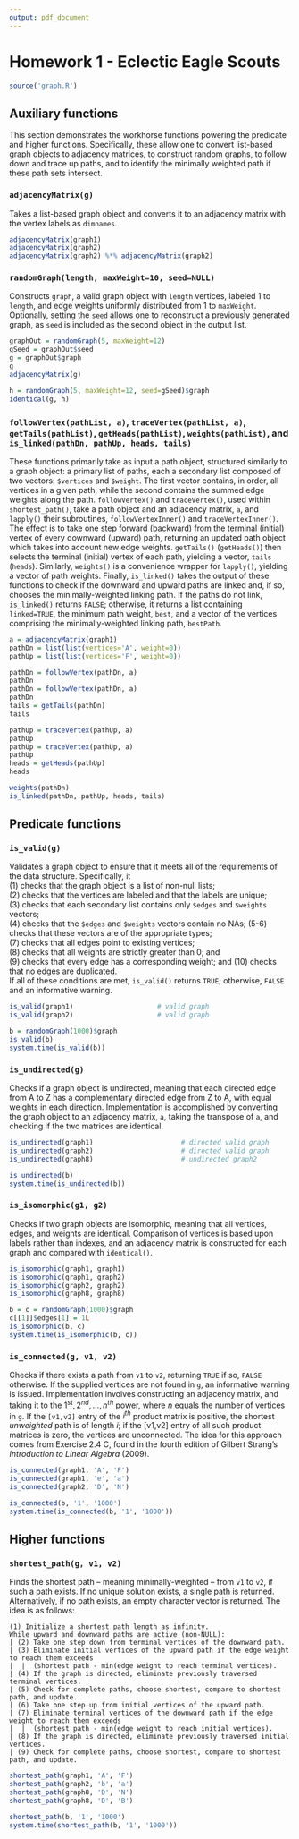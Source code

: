 ```yaml
---
output: pdf_document
---
```

Homework 1 - Eclectic Eagle Scouts
========================================================

```r
source('graph.R')
```

## Auxiliary functions
This section demonstrates the workhorse functions powering the predicate and higher functions. Specifically, these allow one to convert list-based graph objects to adjacency matrices, to construct random graphs, to follow down and trace up paths, and to identify the minimally weighted path if these path sets intersect.

### ```adjacencyMatrix(g)```
Takes a list-based graph object and converts it to an adjacency matrix with the vertex labels as ```dimnames```. 
```r
adjacencyMatrix(graph1)
adjacencyMatrix(graph2)
adjacencyMatrix(graph2) %*% adjacencyMatrix(graph2)
```

### ```randomGraph(length, maxWeight=10, seed=NULL)```
Constructs ```graph```, a valid graph object with ```length``` vertices, labeled 1 to ```length```, and edge weights uniformly distributed from 1 to ```maxWeight```. Optionally, setting the ```seed``` allows one to reconstruct a previously generated graph, as ```seed``` is included as the second object in the output list. 
```r
graphOut = randomGraph(5, maxWeight=12)
gSeed = graphOut$seed
g = graphOut$graph
g
adjacencyMatrix(g)

h = randomGraph(5, maxWeight=12, seed=gSeed)$graph
identical(g, h)
```

### ```followVertex(pathList, a)```, ```traceVertex(pathList, a)```, ```getTails(pathList)```, ```getHeads(pathList)```, ```weights(pathList)```, and ```is_linked(pathDn, pathUp, heads, tails)```
These functions primarily take as input a path object, structured similarly to a graph object: a primary list of paths, each a secondary list composed of two vectors: ```$vertices``` and ```$weight```. The first vector contains, in order, all vertices in a given path, while the second contains the summed edge weights along the path. ```followVertex()``` and ```traceVertex()```, used within ```shortest_path()```, take a path object and an adjacency matrix, ```a```, and ```lapply()``` their subroutines, ```followVertexInner()``` and ```traceVertexInner()```. The effect is to take one step forward (backward) from the terminal (initial) vertex of every downward (upward) path, returning an updated path object which takes into account new edge weights. ```getTails()``` (```getHeads()```) then selects the terminal (initial) vertex of each path, yielding a vector, ```tails``` (```heads```). Similarly, ```weights()``` is a convenience wrapper for ```lapply()```, yielding a vector of path weights. Finally, ```is_linked()``` takes the output of these functions to check if the downward and upward paths are linked and, if so, chooses the minimally-weighted linking path. If the paths do not link, ```is_linked()``` returns ```FALSE```; otherwise, it returns a list containing ```linked=TRUE```, the minimum path weight, ```best```, and a vector of the vertices comprising the minimally-weighted linking path, ```bestPath```.
```r
a = adjacencyMatrix(graph1)
pathDn = list(list(vertices='A', weight=0))
pathUp = list(list(vertices='F', weight=0))

pathDn = followVertex(pathDn, a)
pathDn
pathDn = followVertex(pathDn, a)
pathDn
tails = getTails(pathDn)
tails

pathUp = traceVertex(pathUp, a)
pathUp
pathUp = traceVertex(pathUp, a)
pathUp
heads = getHeads(pathUp)
heads

weights(pathDn)
is_linked(pathDn, pathUp, heads, tails)
```

## Predicate functions

### ```is_valid(g)```
Validates a graph object to ensure that it meets all of the requirements of the data structure. Specifically, it  
(1) checks that the graph object is a list of non-null lists;  
(2) checks that the vertices are labeled and that the labels are unique;  
(3) checks that each secondary list contains only ```$edges``` and ```$weights``` vectors;  
(4) checks that the ```$edges``` and ```$weights``` vectors contain no NAs;
(5-6) checks that these vectors are of the appropriate types;  
(7) checks that all edges point to existing vertices;  
(8) checks that all weights are strictly greater than 0; and  
(9) checks that every edge has a corresponding weight; and
(10) checks that no edges are duplicated.  
If all of these conditions are met, ```is_valid()``` returns ```TRUE```; otherwise, ```FALSE``` and an informative warning. 
```r
is_valid(graph1)                     # valid graph
is_valid(graph2)                     # valid graph

b = randomGraph(1000)$graph
is_valid(b)
system.time(is_valid(b))
```

### ```is_undirected(g)```
Checks if a graph object is undirected, meaning that each directed edge from A to Z has a complementary directed edge from Z to A, with equal weights in each direction. Implementation is accomplished by converting the graph object to an adjacency matrix, ```a```, taking the transpose of ```a```, and checking if the two matrices are identical. 
```r
is_undirected(graph1)                      # directed valid graph
is_undirected(graph2)                      # directed valid graph
is_undirected(graph8)                      # undirected graph2

is_undirected(b)
system.time(is_undirected(b))
```

### ```is_isomorphic(g1, g2)```
Checks if two graph objects are isomorphic, meaning that all vertices, edges, and weights are identical. Comparison of vertices is based upon labels rather than indexes, and an adjacency matrix is constructed for each graph and compared with ```identical()```. 
```r
is_isomorphic(graph1, graph1)
is_isomorphic(graph1, graph2)
is_isomorphic(graph2, graph2)
is_isomorphic(graph8, graph8)

b = c = randomGraph(1000)$graph
c[[1]]$edges[1] = 1L
is_isomorphic(b, c)
system.time(is_isomorphic(b, c))
```

### ```is_connected(g, v1, v2)```
Checks if there exists a path from ```v1``` to ```v2```, returning ```TRUE``` if so, ```FALSE``` otherwise. If the supplied vertices are not found in ```g```, an informative warning is issued. Implementation involves constructing an adjacency matrix, and taking it to the $1^{st}, 2^{nd}, \dots, n^{th}$ power, where $n$ equals the number of vertices in ```g```. If the ```[v1,v2]``` entry of the $i^{th}$ product matrix is positive, the shortest *unweighted* path is of length $i$; if the [v1,v2] entry of all such product matrices is zero, the vertices are unconnected. The idea for this approach comes from Exercise 2.4 C, found in the fourth edition of Gilbert Strang's *Introduction to Linear Algebra* (2009). 
```r
is_connected(graph1, 'A', 'F')                                
is_connected(graph1, 'e', 'a')                                
is_connected(graph2, 'D', 'N')                                

is_connected(b, '1', '1000')
system.time(is_connected(b, '1', '1000'))
```

## Higher functions

### ```shortest_path(g, v1, v2)```
Finds the shortest path -- meaning minimally-weighted -- from ```v1``` to ```v2```, if such a path exists. If no unique solution exists, a single path is returned. Alternatively, if no path exists, an empty character vector is returned. The idea is as follows:  
```
(1) Initialize a shortest path length as infinity.   
While upward and downward paths are active (non-NULL):  
| (2) Take one step down from terminal vertices of the downward path.  
| (3) Eliminate initial vertices of the upward path if the edge weight to reach them exceeds  
|  |  (shortest path - min(edge weight to reach terminal vertices).  
| (4) If the graph is directed, eliminate previously traversed terminal vertices.  
| (5) Check for complete paths, choose shortest, compare to shortest path, and update.  
| (6) Take one step up from initial vertices of the upward path.  
| (7) Eliminate terminal vertices of the downward path if the edge weight to reach them exceeds  
|  |  (shortest path - min(edge weight to reach initial vertices).  
| (8) If the graph is directed, eliminate previously traversed initial vertices.  
| (9) Check for complete paths, choose shortest, compare to shortest path, and update.
```

```r
shortest_path(graph1, 'A', 'F')               
shortest_path(graph2, 'b', 'a')                
shortest_path(graph8, 'D', 'N')          
shortest_path(graph8, 'D', 'B')                 

shortest_path(b, '1', '1000')
system.time(shortest_path(b, '1', '1000'))
```
